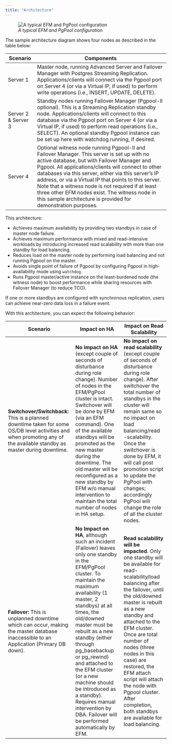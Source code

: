```yaml
---
title: "Architecture"
---
```


<div id="architecture" class="registered_link"></div>


<figure><img src="images/edb_ha_architecture.png" class="align-center" alt="A typical EFM and PgPool configuration" /><figcaption aria-hidden="true"><em>A typical EFM and PgPool configuration</em></figcaption></figure>

The sample architecture diagram shows four nodes as described in the table below:

| **Scenario**        | **Components**                                                                                                                                                                                                                                                                                                                                                                                                                                                                           |
|---------------------|------------------------------------------------------------------------------------------------------------------------------------------------------------------------------------------------------------------------------------------------------------------------------------------------------------------------------------------------------------------------------------------------------------------------------------------------------------------------------------------|
| Server 1            | Master node, running Advanced Server and Failover Manager with Postgres Streaming Replication. Applications/clients will connect via the Pgpool port on Server 4 (or via a Virtual IP, if used) to perform write operations (i.e., INSERT, UPDATE, DELETE).                                                                                                                                                                                                                              |
| Server 2 & Server 3 | Standby nodes running Failover Manager (Pgpool-II optional). This is a Streaming Replication standby node. Applications/clients will connect to this database via the Pgpool port on Server 4 (or via a Virtual IP, if used) to perform read operations (i.e., SELECT). An optional standby Pgpool instance can be set up here with watchdog running, if desired.                                                                                                                        |
| Server 4            | Optional witness node running Pgpool-II and Failover Manager. This server is set up with no active database, but with Failover Manager and Pgpool. All applications/clients will connect to other databases via this server, either via this server’s IP address, or via a Virtual IP that points to this server. Note that a witness node is not required if at least three other EFM nodes exist. The witness node in this sample architecture is provided for demonstration purposes. |

This architecture:

-   Achieves maximum availability by providing two standbys in case of master node failure.
-   Achieves maximum performance with mixed and read-intensive workloads by introducing increased read scalability with more than one standby for load balancing.
-   Reduces load on the master node by performing load balancing and not running Pgpool on the master.
-   Avoids single point of failure of Pgpool by configuring Pgpool in high-availability mode using `watchdog`.
-   Runs Pgpool master/active instance on the least-burdened node (the witness node) to boost performance while sharing resources with Failover Manager (to reduce TCO).

If one or more standbys are configured with synchronous replication, users can achieve near-zero data loss in a failure event.

With this architecture, you can expect the following behavior:

| **Scenario**                                                                                                                                                           | **Impact on HA**                                                                                                                                                                                                                                                                                                                                                                                                                                                        | **Impact on Read Scalability**                                                                                                                                                                                                                                                                                                                                                                                                       |
|------------------------------------------------------------------------------------------------------------------------------------------------------------------------|-------------------------------------------------------------------------------------------------------------------------------------------------------------------------------------------------------------------------------------------------------------------------------------------------------------------------------------------------------------------------------------------------------------------------------------------------------------------------|--------------------------------------------------------------------------------------------------------------------------------------------------------------------------------------------------------------------------------------------------------------------------------------------------------------------------------------------------------------------------------------------------------------------------------------|
| **Switchover/Switchback:** This is a planned downtime taken for some OS/DB level activities and when promoting any of the available standby as master during downtime. | **No impact on HA** (except couple of seconds of disturbance during role change). Number of nodes in the EFM/PgPool cluster is intact. Switchover will be done by EFM (via an EFM command). One of the available standbys will be promoted as the new master during the downtime. The old master will be reconfigured as a new standby by EFM w/o manual intervention to maintain the total number of nodes in HA setup.                                                | **No impact on read scalability** (except couple of seconds of disturbance during role change). After switchover the total number of standbys in the cluster will remain same so no impact on load balancing/read -scalability. Once the switchover is done by EFM, it will call post promotion script to update the PgPool with changes; accordingly PgPool will change the role of all the cluster nodes.                          |
| **Failover:** This is unplanned downtime which can occur, making the master database inaccessible to an Application (Primary DB down).                                 | **No Impact on HA**, although such an incident (Failover) leaves only one standby in the EFM/PgPool cluster. To maintain the maximum availability (1 master, 2 standbys) at all times, the old/downed master must be rebuilt as a new standby (either through pg\_basebackup or pg\_rewind) and attached to the EFM cluster (or a new machine should be introduced as a standby). Requires manual intervention by DBA. Failover will be performed automatically by EFM. | **Read scalability will be impacted**. Only one standby will be available for read-scalability/load balancing after the failover, until the old/downed master is rebuilt as a new standby and attached to the EFM cluster. Once are total number of nodes (three nodes in this case) are restored, the EFM attach script will attach the node with Pgpool cluster. After completion, both standbys are available for load balancing. |
